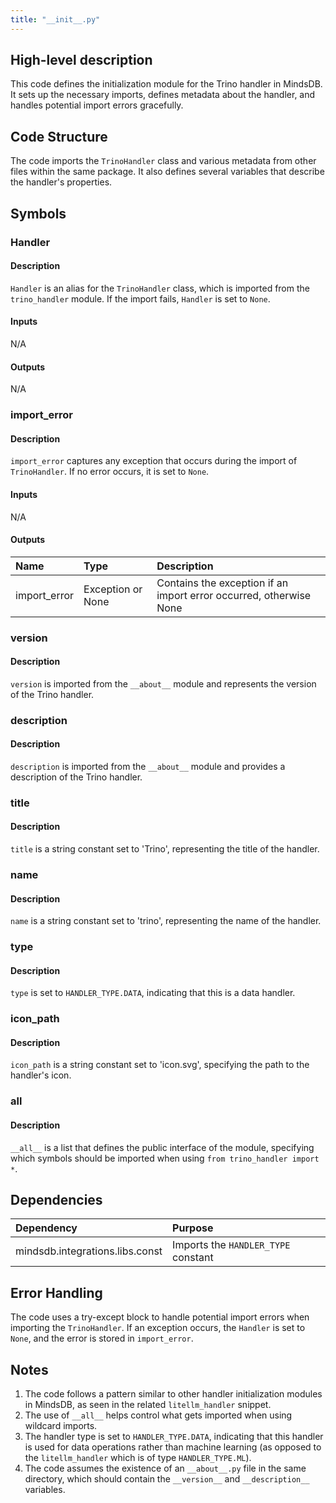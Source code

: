 ```yaml
---
title: "__init__.py"
---
```


## High-level description
This code defines the initialization module for the Trino handler in MindsDB. It sets up the necessary imports, defines metadata about the handler, and handles potential import errors gracefully.

## Code Structure
The code imports the `TrinoHandler` class and various metadata from other files within the same package. It also defines several variables that describe the handler's properties.

## Symbols

### Handler
#### Description
`Handler` is an alias for the `TrinoHandler` class, which is imported from the `trino_handler` module. If the import fails, `Handler` is set to `None`.

#### Inputs
N/A

#### Outputs
N/A

### import_error
#### Description
`import_error` captures any exception that occurs during the import of `TrinoHandler`. If no error occurs, it is set to `None`.

#### Inputs
N/A

#### Outputs
| Name | Type | Description |
|:-----|:-----|:------------|
| import_error | Exception or None | Contains the exception if an import error occurred, otherwise None |

### version
#### Description
`version` is imported from the `__about__` module and represents the version of the Trino handler.

### description
#### Description
`description` is imported from the `__about__` module and provides a description of the Trino handler.

### title
#### Description
`title` is a string constant set to 'Trino', representing the title of the handler.

### name
#### Description
`name` is a string constant set to 'trino', representing the name of the handler.

### type
#### Description
`type` is set to `HANDLER_TYPE.DATA`, indicating that this is a data handler.

### icon_path
#### Description
`icon_path` is a string constant set to 'icon.svg', specifying the path to the handler's icon.

### __all__
#### Description
`__all__` is a list that defines the public interface of the module, specifying which symbols should be imported when using `from trino_handler import *`.

## Dependencies
| Dependency | Purpose |
|:-----------|:--------|
| mindsdb.integrations.libs.const | Imports the `HANDLER_TYPE` constant |

## Error Handling
The code uses a try-except block to handle potential import errors when importing the `TrinoHandler`. If an exception occurs, the `Handler` is set to `None`, and the error is stored in `import_error`.

## Notes
1. The code follows a pattern similar to other handler initialization modules in MindsDB, as seen in the related `litellm_handler` snippet.
2. The use of `__all__` helps control what gets imported when using wildcard imports.
3. The handler type is set to `HANDLER_TYPE.DATA`, indicating that this handler is used for data operations rather than machine learning (as opposed to the `litellm_handler` which is of type `HANDLER_TYPE.ML`).
4. The code assumes the existence of an `__about__.py` file in the same directory, which should contain the `__version__` and `__description__` variables.